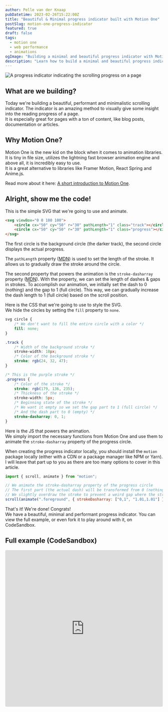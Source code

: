 ```yaml
---
author: Pelle van der Knaap
pubDatetime: 2023-02-26T15:22:00Z
title: "Beautiful & Minimal progress indicator built with Motion One"
postSlug: motion-one-progress-indicator
featured: true
draft: false
tags:
  - motion one
  - web performance
  - animations
ogImage: "Building a minimal and beautiful progress indicator with Motion One"
description: "Learn how to build a minimal and beautiful progress indicator with Motion One. It is a great way to spice up your articles, blog posts and documentation."
---
```



<Image
    src={ProgressIndicator}
    alt="A progress indicator indicating the scrolling progress on a page"
    width={496}
    eager
/>

## What are we building?
Today we're building a beautiful, performant and minimalistic scrolling indicator.
The indicator is an amazing method to visually give some insight into the reading progress of a page.  
It is especially great for pages with a ton of content, like blog posts, documentation or articles.

## Why Motion One?
Motion One is the new kid on the block when it comes to animation libraries.
It is tiny in file size, utilizes the lightning fast browser animation engine and above all, it is incredibly easy to use.  
It is a great alternative to libraries like Framer Motion, React Spring and Anime.js.

Read more about it here: [A short introduction to Motion One](/posts/a-short-introduction-to-motion-one).

## Alright, show me the code!
This is the simple SVG that we're going to use and animate.

```html
<svg viewBox="0 0 100 100">
    <circle cx="50" cy="50" r="30" pathLength="1" class="track"></circle>
    <circle cx="50" cy="50" r="30" pathLength="1" class="progress"></circle>
</svg>
```

The first circle is the background circle (the darker track), the second circle displays the actual progress.

The `pathLength` property ([MDN](https://developer.mozilla.org/en-US/docs/Web/SVG/Attribute/pathLength)) is used to set the length of the stroke.
It allows us to gradually draw the stroke around the circle.

The second property that powers the animation is the `stroke-dasharray` property ([MDN](https://developer.mozilla.org/en-US/docs/Web/SVG/Attribute/stroke-dasharray)).
With the property, we can set the length of dashes & gaps in strokes. 
To accomplish our animation, we initially set the dash to 0 (nothing) and the gap to 1 (full circle).
This way, we can gradually increase the dash length to 1 (full circle) based on the scroll position.

Here is the CSS that we're going to use to style the SVG.  
We hide the circles by setting the `fill` property to `none`.  

```css
svg circle {
    /* We don't want to fill the entire circle with a color */
    fill: none;
}

.track {
    /* Width of the background stroke */
    stroke-width: 10px;
    /* Color of the background stroke */
    stroke: rgb(24, 32, 47);
}

/* This is the purple stroke */
.progress {
    /* Color of the stroke */
    stroke: rgb(179, 136, 235);
    /* Thickness of the stroke */
    stroke-width: 5px;
    /* Beginning state of the stroke */
    /* We want it empty so we set the gap part to 1 (full circle) */
    /* And the dash part to 0 (empty) */
    stroke-dasharray: 0, 1;
}
```

Here is the JS that powers the animation.  
We simply import the necessary functions from Motion One and use them to animate the `stroke-dasharray` property of the progress circle.

When creating the progress indicator locally, you should install the `motion` package locally (either with a CDN or a package manager like NPM or Yarn).
I will leave that part up to you as there are too many options to cover in this article.

```js
import { scroll, animate } from "motion";

// We animate the stroke-dasharray property of the progress circle
// The first part (the actual dash) will be transformed from 0 (nothing) to 1 (full) over the course of the scroll
// We slightly overdraw the stroke to prevent a weird gap where the stroke ends meet
scroll(animate(".foreground", { strokeDasharray: ["0,1", "1.01,1.01"] }));
```

That's it! We're done! Congrats!    
We have a beautiful, minimal and performant progress indicator.
You can view the full example, or even fork it to play around with it, on CodeSandbox.

## Full example (CodeSandbox)
<iframe src="https://codesandbox.io/embed/progress-indicator-motion-one-kj8wtp?autoresize=1&fontsize=14&hidenavigation=1&theme=dark"
        style="width:100%; height:500px; border:0; border-radius: 4px; overflow:hidden;"
        title="progress-indicator-motion-one"
        allow="accelerometer; ambient-light-sensor; camera; encrypted-media; geolocation; gyroscope; hid; microphone; midi; payment; usb; vr; xr-spatial-tracking"
        sandbox="allow-forms allow-modals allow-popups allow-presentation allow-same-origin allow-scripts"
></iframe>

